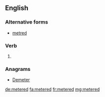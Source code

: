 ==English==

===Alternative forms===
* [[metred]]

===Verb===
{{head|en|verb form}}

# {{en-past of|meter}}

===Anagrams===
* [[Demeter#English|Demeter]]

[[de:metered]]
[[fa:metered]]
[[fr:metered]]
[[mg:metered]]
